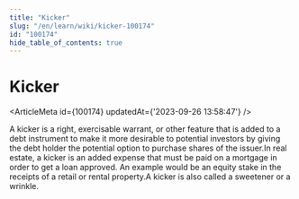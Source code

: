 ```yaml
---
title: "Kicker"
slug: "/en/learn/wiki/kicker-100174"
id: "100174"
hide_table_of_contents: true
---
```



# Kicker

<ArticleMeta id={100174} updatedAt={'2023-09-26 13:58:47'} />
<div className='border-solid border-b border-t-0 my-4 border-[var(--ifm-color-gray-300)]' />

A kicker is a right, exercisable warrant, or other feature that is added to a debt instrument to make it more desirable to potential investors by giving the debt holder the potential option to purchase shares of the issuer.In real estate, a kicker is an added expense that must be paid on a mortgage in order to get a loan approved. An example would be an equity stake in the receipts of a retail or rental property.A kicker is also called a sweetener or a wrinkle.
